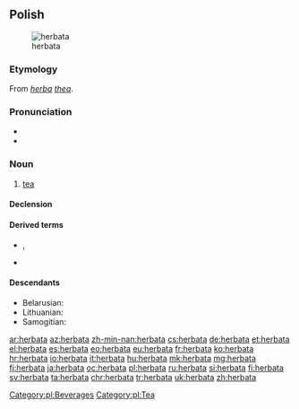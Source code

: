 ==Polish==
[[Image:Everything Stops for tea.jpg|thumb|herbata]]

===Etymology===
From {{etyl|la|pl}} ''[[herba]] [[thea]]''.

===Pronunciation===
* {{audio|Pl-herbata.ogg|audio|lang=pl}}
* {{IPA|[xɛrˈbat̪a]|lang=pl}}

===Noun===
{{pl-noun|f|dim=herbatka}}

# [[tea]]

====Declension====
{{pl-decl-noun-f}}

====Derived terms====
* {{qualifier|nouns}} {{l|pl|herbaciarz}}, {{l|pl|herbatnik}}
* {{qualifier|adjective}} {{l|pl|herbaciany}}

====Descendants====
* Belarusian: {{l|be|гарба́та|sc=Cyrl}}
* Lithuanian: {{l|lt|arbata}}
* Samogitian: {{l|sgs|erbeta}}

[[Category:pl:Beverages]]
[[Category:pl:Tea]]

[[ar:herbata]]
[[az:herbata]]
[[zh-min-nan:herbata]]
[[cs:herbata]]
[[de:herbata]]
[[et:herbata]]
[[el:herbata]]
[[es:herbata]]
[[eo:herbata]]
[[eu:herbata]]
[[fr:herbata]]
[[ko:herbata]]
[[hr:herbata]]
[[io:herbata]]
[[it:herbata]]
[[hu:herbata]]
[[mk:herbata]]
[[mg:herbata]]
[[fj:herbata]]
[[ja:herbata]]
[[oc:herbata]]
[[pl:herbata]]
[[ru:herbata]]
[[si:herbata]]
[[fi:herbata]]
[[sv:herbata]]
[[ta:herbata]]
[[chr:herbata]]
[[tr:herbata]]
[[uk:herbata]]
[[zh:herbata]]